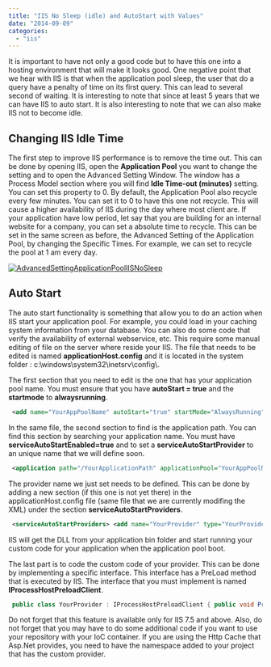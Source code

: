 ```yaml
---
title: "IIS No Sleep (idle) and AutoStart with Values"
date: "2014-09-09"
categories: 
  - "iis"
---
```


It is important to have not only a good code but to have this one into a hosting environment that will make it looks good. One negative point that we hear with IIS is that when the application pool sleep, the user that do a query have a penalty of time on its first query. This can lead to several second of waiting. It is interesting to note that since at least 5 years that we can have IIS to auto start. It is also interesting to note that we can also make IIS not to become idle.

## Changing IIS Idle Time

The first step to improve IIS performance is to remove the time out. This can be done by opening IIS, open the **Application Pool** you want to change the setting and to open the Advanced Setting Window. The window has a Process Model section where you will find **Idle Time-out (minutes)** setting. You can set this property to 0. By default, the Application Pool also recycle every few minutes. You can set it to 0 to have this one not recycle. This will cause a higher availability of IIS during the day where most client are. If your application have low period, let say that you are building for an internal website for a company, you can set a absolute time to recycle. This can be set in the same screen as before, the Advanced Setting of the Application Pool, by changing the Specific Times. For example, we can set to recycle the pool at 1 am every day.

[![AdvancedSettingApplicationPoolIISNoSleep](http://patrickdesjardins.com/blog/wp-content/uploads/2014/07/AdvancedSettingApplicationPoolIISNoSleep-387x400.png)](http://patrickdesjardins.com/blog/iis-no-sleep-idle-and-autostart-with-values/advancedsettingapplicationpooliisnosleep)

## Auto Start

The auto start functionality is something that allow you to do an action when IIS start your application pool. For example, you could load in your caching system information from your database. You can also do some code that verify the availability of external webservice, etc. This require some manual editing of file on the server where reside your IIS. The file that needs to be edited is named **applicationHost.config** and it is located in the system folder : c:\\windows\\system32\\inetsrv\\config\\.

The first section that you need to edit is the one that has your application pool name. You must ensure that you have **autoStart = true** and the **startmode** to **alwaysrunning**. 
```xml
 <add name="YourAppPoolName" autoStart="true" startMode="AlwaysRunning" managedRuntimeVersion="v4.0"> <processModel identityType="SpecificUser" userName="DefaultAppUserName" idleTimeout="00:00:00" /> </add> 
```


In the same file, the second section to find is the application path. You can find this section by searching your application name. You must have **serviceAutoStartEnabled=true** and to set a **serviceAutoStartProvider** to an unique name that we will define soon. 
```xml
 <application path="/YourApplicationPath" applicationPool="YourAppPoolName" serviceAutoStartEnabled="true" serviceAutoStartProvider="YourProvider" > <virtualDirectory path="/" physicalPath="C:\\inetpub\\wwwroot\\YourApplicationPath" /> </application> 
```


The provider name we just set needs to be defined. This can be done by adding a new section (if this one is not yet there) in the applicationHost.config file (same file that we are currently modifing the XML) under the section **serviceAutoStartProviders**. 
```xml
 <serviceAutoStartProviders> <add name="YourProvider" type="YourProvider, Full.NameSpace.To.YourProvider, version=1.0.0.0, Culture=neutral" /> </serviceAutoStartProviders> 
```


IIS will get the DLL from your application bin folder and start running your custom code for your application when the application pool boot.

The last part is to code the custom code of your provider. This can be done by implementing a specific interface. This interface has a PreLoad method that is executed by IIS. The interface that you must implement is named **IProcessHostPreloadClient**.


```csharp
 public class YourProvider : IProcessHostPreloadClient { public void Preload(string[] parameters) { } } 
```

Do not forget that this feature is available only for IIS 7.5 and above. Also, do not forget that you may have to do some additional code if you want to use your repository with your IoC container. If you are using the Http Cache that Asp.Net provides, you need to have the namespace added to your project that has the custom provider.
